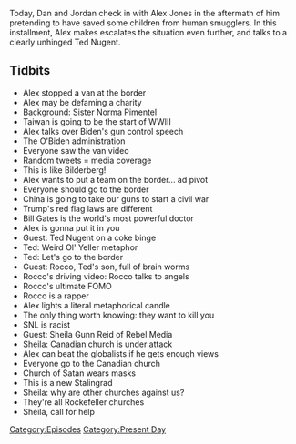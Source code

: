 {{Episode
    | title           = April 8, 2021
    | caption         = [https://knowledgefight.libsyn.com/547-april-8-2021 Listen to this episode on Libsyn]
    | episodeNumber   = 547
    | length          = 01:26:08
    | airDate         = April 9, 2021
    | coverageDate    = April 8, 2021
    | episodeType     = [[:Category:Present Day|Present Day]]
    | appearance      = [[Sister Norma Pimentel]], [[Bill Gates]], [[Ted Nugent]], [[Rocco Nugent]], [[Sheila Gunn Reid]]
    | oocDrop         = Is anyone the bad guys in Ukraine? It's like the half-cocks and McCoys
    | previousEpisode = [[546: April 1-3, 2021]]
    | nextEpisode     = [[548: May 5, 2003]]
}}

{{Stub}}

Today, Dan and Jordan check in with Alex Jones in the aftermath of him pretending to have saved some children from human smugglers. In this installment, Alex makes escalates the situation even further, and talks to a clearly unhinged Ted Nugent.

==Tidbits==

*Alex stopped a van at the border
*Alex may be defaming a charity
*Background: Sister Norma Pimentel
*Taiwan is going to be the start of WWIII
*Alex talks over Biden's gun control speech
*The O'Biden administration
*Everyone saw the van video
*Random tweets = media coverage
*This is like Bilderberg!
*Alex wants to put a team on the border... ad pivot
*Everyone should go to the border
*China is going to take our guns to start a civil war
*Trump's red flag laws are different
*Bill Gates is the world's most powerful doctor
*Alex is gonna put it in you
*Guest: Ted Nugent on a coke binge
*Ted: Weird Ol' Yeller metaphor
*Ted: Let's go to the border
*Guest: Rocco, Ted's son, full of brain worms
*Rocco's driving video: Rocco talks to angels
*Rocco's ultimate FOMO
*Rocco is a rapper
*Alex lights a literal metaphorical candle
*The only thing worth knowing: they want to kill you
*SNL is racist
*Guest: Sheila Gunn Reid of Rebel Media
*Sheila: Canadian church is under attack
*Alex can beat the globalists if he gets enough views
*Everyone go to the Canadian church
*Church of Satan wears masks
*This is a new Stalingrad
*Sheila: why are other churches against us?
*They're all Rockefeller churches
*Sheila, call for help

[[Category:Episodes]]
[[Category:Present Day]]